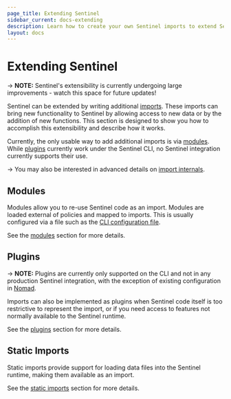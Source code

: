 ```yaml
---
page_title: Extending Sentinel
sidebar_current: docs-extending
description: Learn how to create your own Sentinel imports to extend Sentinel's functionality.
layout: docs
---
```


# Extending Sentinel

-> **NOTE:** Sentinel's extensibility is currently undergoing large
improvements - watch this space for future updates!

Sentinel can be extended by writing additional
[imports](/sentinel/language/imports). These imports can bring new functionality
to Sentinel by allowing access to new data or by the addition of new functions.
This section is designed to show you how to accomplish this extensibility and
describe how it works.

Currently, the only usable way to add additional imports is via
[modules](#modules). While [plugins](#plugins) currently work under the Sentinel
CLI, no Sentinel integration currently supports their use.

-> You may also be interested in advanced details on [import
internals](/sentinel/extending/internals).

## Modules

Modules allow you to re-use Sentinel code as an import. Modules are loaded
external of policies and mapped to imports. This is usually configured via a
file such as the [CLI configuration file](/sentinel/configuration).

See the [modules](/sentinel/extending/modules) section for more details.

## Plugins

-> **NOTE:** Plugins are currently only supported on the CLI and not in any
production Sentinel integration, with the exception of existing configuration
in [Nomad](https://www.nomadproject.io/docs/configuration/sentinel).

Imports can also be implemented as plugins when Sentinel code itself is too
restrictive to represent the import, or if you need access to features not
normally available to the Sentinel runtime.

See the [plugins](/sentinel/extending/plugins) section for more details.

## Static Imports

Static imports provide support for loading data files into the Sentinel runtime,
making them available as an import.

See the [static imports](/sentinel/extending/static-imports) section for more
details.
